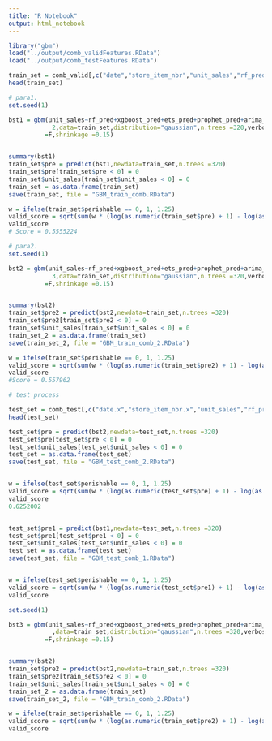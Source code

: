```yaml
---
title: "R Notebook"
output: html_notebook
---
```




```r
library("gbm")
load("../output/comb_validFeatures.RData")
load("../output/comb_testFeatures.RData")

train_set = comb_valid[,c("date","store_item_nbr","unit_sales","rf_pred","xgboost_pred","ets_pred","prophet_pred","arima_pred","perishable")]
head(train_set)

# para1.
set.seed(1)

bst1 = gbm(unit_sales~rf_pred+xgboost_pred+ets_pred+prophet_pred+arima_pred, interaction.depth =
            2,data=train_set,distribution="gaussian",n.trees =320,verbose
          =F,shrinkage =0.15)


summary(bst1)
train_set$pre = predict(bst1,newdata=train_set,n.trees =320)
train_set$pre[train_set$pre < 0] = 0
train_set$unit_sales[train_set$unit_sales < 0] = 0
train_set = as.data.frame(train_set)
save(train_set, file = "GBM_train_comb.RData")

w = ifelse(train_set$perishable == 0, 1, 1.25)
valid_score = sqrt(sum(w * (log(as.numeric(train_set$pre) + 1) - log(as.numeric(train_set$unit_sales) + 1))^2)/sum(w))
valid_score
# Score = 0.5555224

# para2.
set.seed(1)

bst2 = gbm(unit_sales~rf_pred+xgboost_pred+ets_pred+prophet_pred+arima_pred, interaction.depth =
            3,data=train_set,distribution="gaussian",n.trees =320,verbose
          =F,shrinkage =0.15)


summary(bst2)
train_set$pre2 = predict(bst2,newdata=train_set,n.trees =320)
train_set$pre2[train_set$pre2 < 0] = 0
train_set$unit_sales[train_set$unit_sales < 0] = 0
train_set_2 = as.data.frame(train_set)
save(train_set_2, file = "GBM_train_comb_2.RData")

w = ifelse(train_set$perishable == 0, 1, 1.25)
valid_score = sqrt(sum(w * (log(as.numeric(train_set$pre2) + 1) - log(as.numeric(train_set$unit_sales) + 1))^2)/sum(w))
valid_score
#Score = 0.557962

``` 
```r
# test process

test_set = comb_test[,c("date.x","store_item_nbr.x","unit_sales","rf_pred","xgboost_pred","ets_pred","prophet_pred","arima_pred","perishable")]
head(test_set)

test_set$pre = predict(bst2,newdata=test_set,n.trees =320)
test_set$pre[test_set$pre < 0] = 0
test_set$unit_sales[test_set$unit_sales < 0] = 0
test_set = as.data.frame(test_set)
save(test_set, file = "GBM_test_comb_2.RData")


w = ifelse(test_set$perishable == 0, 1, 1.25)
valid_score = sqrt(sum(w * (log(as.numeric(test_set$pre) + 1) - log(as.numeric(test_set$unit_sales) + 1))^2)/sum(w))
valid_score
0.6252002


test_set$pre1 = predict(bst1,newdata=test_set,n.trees =320)
test_set$pre1[test_set$pre1 < 0] = 0
test_set$unit_sales[test_set$unit_sales < 0] = 0
test_set = as.data.frame(test_set)
save(test_set, file = "GBM_test_comb_1.RData")


w = ifelse(test_set$perishable == 0, 1, 1.25)
valid_score = sqrt(sum(w * (log(as.numeric(test_set$pre1) + 1) - log(as.numeric(test_set$unit_sales) + 1))^2)/sum(w))
valid_score


```

```r
set.seed(1)

bst3 = gbm(unit_sales~rf_pred+xgboost_pred+ets_pred+prophet_pred+arima_pred, interaction.depth =
            ,data=train_set,distribution="gaussian",n.trees =320,verbose
          =F,shrinkage =0.15)


summary(bst2)
train_set$pre2 = predict(bst2,newdata=train_set,n.trees =320)
train_set$pre2[train_set$pre2 < 0] = 0
train_set$unit_sales[train_set$unit_sales < 0] = 0
train_set_2 = as.data.frame(train_set)
save(train_set_2, file = "GBM_train_comb_2.RData")

w = ifelse(train_set$perishable == 0, 1, 1.25)
valid_score = sqrt(sum(w * (log(as.numeric(train_set$pre2) + 1) - log(as.numeric(train_set$unit_sales) + 1))^2)/sum(w))
valid_score
```

